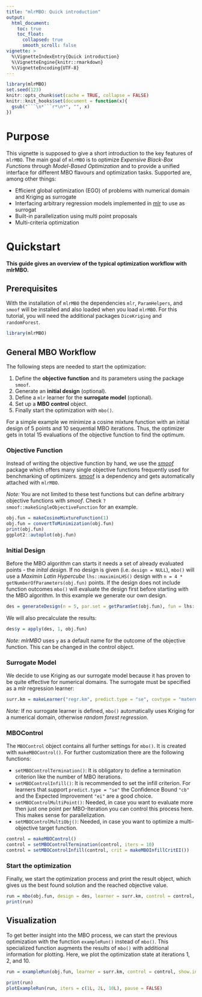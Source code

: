 ```yaml
---
title: "mlrMBO: Quick introduction"
output:
  html_document:
    toc: true
    toc_float:
      collapsed: true
      smooth_scroll: false
vignette: >
  %\VignetteIndexEntry{Quick introduction}
  %\VignetteEngine{knitr::rmarkdown}
  %\VignetteEncoding{UTF-8}
---
```


```r
library(mlrMBO)
set.seed(123)
knitr::opts_chunk$set(cache = TRUE, collapse = FALSE)
knitr::knit_hooks$set(document = function(x){
  gsub("```\n*```r*\n*", "", x)
})
```


# Purpose

This vignette is supposed to give a short introduction to the key features of `mlrMBO`.
The main goal of `mlrMBO` is to optimize *Expensive Black-Box Functions* through *Model-Based Optimization* and to provide a unified interface for different MBO flavours and optimization tasks.
Supported are, among other things:

- Efficient global optimization (EGO) of problems with numerical domain and Kriging as surrogate
- Interfacing arbitrary regression models implemented in [mlr](https://github.com/mlr-org/mlr/) to use as surrogat
- Built-in parallelization using multi point proposals
- Multi-criteria optimization

# Quickstart

**This guide gives an overview of the typical optimization workflow with mlrMBO.**

## Prerequisites

With the installation of `mlrMBO` the dependencies `mlr`, `ParamHelpers`, and `smoof` will be installed and also loaded when you load `mlrMBO`.
For this tutorial, you will need the additional packages `DiceKriging` and `randomForest`.

```r
library(mlrMBO)
```

## General MBO Workflow

The following steps are needed to start the optimization:

1. Define the **objective function** and its parameters using the package `smoof`.
2. Generate an **initial design** (optional).
3. Define a `mlr` learner for the **surrogate model** (optional).
4. Set up a **MBO control** object.
5. Finally start the optimization with `mbo()`.

For a simple example we minimize a cosine mixture function with an initial design of 5 points and 10 sequential MBO iterations.
Thus, the optimizer gets in total 15 evaluations of the objective function to find the optimum.


### Objective Function

Instead of writing the objective function by hand, we use the [*smoof*](https://cran.r-project.org/package=smoof) package which offers many single objective functions frequently used for benchmarking of optimizers.
[smoof](https://cran.r-project.org/package=smoof) is a dependency and gets automatically attached with `mlrMBO`.

_Note:_ You are not limited to these test functions but can define arbitrary objective functions with *smoof*.
Check `?smoof::makeSingleObjectiveFunction` for an example.

```r
obj.fun = makeCosineMixtureFunction(1)
obj.fun = convertToMinimization(obj.fun)
print(obj.fun)
ggplot2::autoplot(obj.fun)
```

### Initial Design

Before the MBO algorithm can starts it needs a set of already evaluated points - the *inital design*.
If no design is given (i.e. `design = NULL`), `mbo()` will use a *Maximin Latin Hypercube* `lhs::maximinLHS()` design with `n = 4 * getNumberOfParameters(obj.fun)` points.
If the design does not include function outcomes `mbo()` will evaluate the design first before starting with the MBO algorithm.
In this example we generate our own design.

```r
des = generateDesign(n = 5, par.set = getParamSet(obj.fun), fun = lhs::randomLHS)
```

We will also precalculate the results:

```r
des$y = apply(des, 1, obj.fun)
```

_Note:_ *mlrMBO* uses `y` as a default name for the outcome of the objective function.
This can be changed in the control object.

### Surrogate Model

We decide to use Kriging as our surrogate model because it has proven to be quite effective for numerical domains.
The surrogate must be specified as a mlr regression learner:

```r
surr.km = makeLearner("regr.km", predict.type = "se", covtype = "matern3_2", control = list(trace = FALSE))
```

_Note:_ If no surrogate learner is defined, `mbo()` automatically uses Kriging for a numerical domain, otherwise *random forest regression*.

### MBOControl

The `MBOControl` object contains all further settings for `mbo()`.
It is created with `makeMBOControl()`. For further customization there are the following functions:

* `setMBOControlTermination()`: It is obligatory to define a termination criterion like the number of MBO iterations.
* `setMBOControlInfill()`: It is recommended to set the infill criterion. For learners that support `predict.type = "se"` the Confidence Bound `"cb"` and the Expected Improvement `"ei"` are a good choice.
* `setMBOControlMultiPoint()`: Needed, in case you want to evaluate more then just one point per MBO-Iteration you can control this process here. This makes sense for parallelization.
* `setMBOControlMultiObj()`: Needed, in case you want to optimize a multi-objective target function.


```r
control = makeMBOControl()
control = setMBOControlTermination(control, iters = 10)
control = setMBOControlInfill(control, crit = makeMBOInfillCritEI())
```

### Start the optimization
Finally, we start the optimization process and print the result object, which gives us the best found solution and the reached objective value.

```r
run = mbo(obj.fun, design = des, learner = surr.km, control = control, show.info = TRUE)
print(run)
```

## Visualization

To get better insight into the MBO process, we can start the previous optimization with the function `exampleRun()` instead of `mbo()`.
This specialized function augments the results of `mbo()` with additional information for plotting.
Here, we plot the optimization state at iterations 1, 2, and 10.

```r
run = exampleRun(obj.fun, learner = surr.km, control = control, show.info = FALSE)
```

```r
print(run)
plotExampleRun(run, iters = c(1L, 2L, 10L), pause = FALSE)
```

